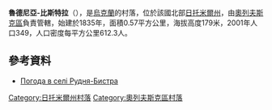 {{coord|51|13|7|N|27|34|56|E|scale:30000|display=title}}

'''魯德尼亞-比斯特拉'''（{{lang-uk|Рудня-Бистра}}），是[[烏克蘭|烏克蘭]]的村落，位於該國北部[[日托米爾州|日托米爾州]]，由[[奧列夫斯克區|奧列夫斯克區]]負責管轄，始建於1835年，面積0.57平方公里，海拔高度179米，2001年人口349，人口密度每平方公里612.3人。

==參考資料==
* [http://weather.in.ua/ua/zhitomirskaja/22935 Погода в селі Рудня-Бистра] {{Wayback|url=http://weather.in.ua/ua/zhitomirskaja/22935 |date=20160305112744 }}

{{DEFAULTSORT:Рудня-Бистра}}
[[Category:日托米爾州村落|Category:日托米爾州村落]]
[[Category:奧列夫斯克區村落|Category:奧列夫斯克區村落]]


{{Zhytomyr-geo-stub}}